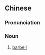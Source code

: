 ==Chinese==
{{zh-forms|s=杠铃}}
{{zh-wp}}

===Pronunciation===
{{zh-pron
|m=gànglíng
|cat=n
}}

===Noun===
{{zh-noun}}

# [[barbell]]